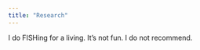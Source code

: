 ```yaml
---
title: "Research"
---
```



<link rel="stylesheet" href="styles.css" type="text/css">

I do FISHing for a living. It's not fun. I do not recommend.
